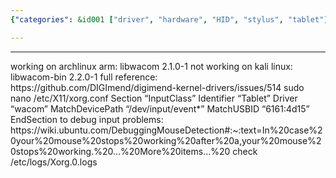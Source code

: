 ```yaml
---
{"categories": &id001 ["driver", "hardware", "HID", "stylus", "tablet"], "category": "Troubleshooting", "date": "2022-05-06 11:59:22", "description": "This article provides a solution to troubleshoot input issues with the libwacom library on Arch Linux ARM and Kali Linux. The article suggests modifying the xorg.conf file as referenced in a troubleshooting guide for resolution.", "tags": *id001, "title": "Letsketch libwacom"}

---
```


------
working on archlinux arm:
libwacom 2.1.0-1
not working on kali linux:
libwacom-bin 2.2.0-1
full reference:
https://github.com/DIGImend/digimend-kernel-drivers/issues/514
sudo nano /etc/X11/xorg.conf
Section "InputClass"
Identifier "Tablet"
Driver "wacom"
MatchDevicePath "/dev/input/event*"
MatchUSBID "6161:4d15"
EndSection
to debug input problems:
https://wiki.ubuntu.com/DebuggingMouseDetection#:~:text=In%20case%20your%20mouse%20stops%20working%20after%20a,your%20mouse%20stops%20working.%20...%20More%20items...%20
check /etc/logs/Xorg.0.logs
